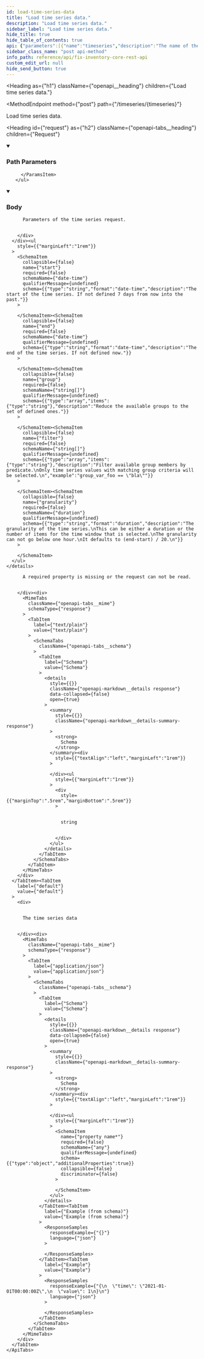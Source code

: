 ```yaml
---
id: load-time-series-data
title: "Load time series data."
description: "Load time series data."
sidebar_label: "Load time series data."
hide_title: true
hide_table_of_contents: true
api: {"parameters":[{"name":"timeseries","description":"The name of the time series.","in":"path","required":true,"schema":{"type":"string","example":"some_name"}}],"requestBody":{"description":"Parameters of the time series request.","content":{"application/json":{"schema":{"type":"object","properties":{"start":{"type":"string","format":"date-time","description":"The start of the time series. If not defined 7 days from now into the past."},"end":{"type":"string","format":"date-time","description":"The end of the time series. If not defined now."},"group":{"type":"array","items":{"type":"string"},"description":"Reduce the available groups to the set of defined ones."},"filter":{"type":"array","items":{"type":"string"},"description":"Filter available group members by predicate.\nOnly time series values with matching group criteria will be selected.\n","example":"group_var_foo == \"bla\""},"granularity":{"type":"string","format":"duration","description":"The granularity of the time series.\nThis can be either a duration or the number of items for the time window that is selected.\nThe granularity can not go below one hour.\nIt defaults to (end-start) / 20.\n"}}}}}},"tags":["timeseries"],"responses":{"400":{"description":"A required property is missing or the request can not be read.","content":{"text/plain":{"schema":{"type":"string"}}}},"default":{"description":"The time series data","content":{"application/json":{"schema":{"type":"object","additionalProperties":true},"example":"{\n  \"time\": \"2021-01-01T00:00:00Z\",\n  \"value\": 1\n}\n"}}}},"description":"Load time series data.","method":"post","path":"/timeseries/{timeseries}","servers":[{"url":"https://{host}:{port}","variables":{"host":{"default":"localhost"},"port":{"default":"8900"}}}],"jsonRequestBodyExample":{"start":"2024-08-02T11:57:08.095Z","end":"2024-08-02T11:57:08.095Z","group":["string"],"filter":"group_var_foo == \"bla\"","granularity":"string"},"info":{"title":"Fix Inventory Core REST API","version":"V1"},"postman":{"name":"Load time series data.","description":{"type":"text/plain"},"url":{"path":["timeseries",":timeseries"],"host":["{{baseUrl}}"],"query":[],"variable":[{"disabled":false,"description":{"content":"(Required) The name of the time series.","type":"text/plain"},"type":"any","value":"","key":"timeseries"}]},"header":[{"key":"Content-Type","value":"application/json"},{"key":"Accept","value":"text/plain"}],"method":"POST","body":{"mode":"raw","raw":"","options":{"raw":{"language":"json"}}}}}
sidebar_class_name: "post api-method"
info_path: reference/api/fix-inventory-core-rest-api
custom_edit_url: null
hide_send_button: true
---
```



<Heading
  as={"h1"}
  className={"openapi__heading"}
  children={"Load time series data."}
>
</Heading>

<MethodEndpoint
  method={"post"}
  path={"/timeseries/{timeseries}"}
>
  
</MethodEndpoint>

Load time series data.

<Heading
  id={"request"}
  as={"h2"}
  className={"openapi-tabs__heading"}
  children={"Request"}
>
</Heading>

<details
  style={{"marginBottom":"1rem"}}
  className={"openapi-markdown__details"}
  data-collapsed={false}
  open={true}
>
  <summary
    style={{}}
  >
    <h3
      className={"openapi-markdown__details-summary-header-params"}
    >
      Path Parameters
    </h3>
  </summary><div>
    <ul>
      <ParamsItem
        className={"paramsItem"}
        param={{"name":"timeseries","description":"The name of the time series.","in":"path","required":true,"schema":{"type":"string","example":"some_name"}}}
      >
        
      </ParamsItem>
    </ul>
  </div>
</details><MimeTabs
  className={"openapi-tabs__mime"}
>
  <TabItem
    label={"application/json"}
    value={"application/json-schema"}
  >
    <details
      style={{}}
      className={"openapi-markdown__details mime"}
      data-collapsed={false}
      open={true}
    >
      <summary
        style={{}}
        className={"openapi-markdown__details-summary-mime"}
      >
        <h3
          className={"openapi-markdown__details-summary-header-body"}
        >
          Body
        </h3>
      </summary><div
        style={{"textAlign":"left","marginLeft":"1rem"}}
      >
        <div
          style={{"marginTop":"1rem","marginBottom":"1rem"}}
        >
          
          
          Parameters of the time series request.
          
          
        </div>
      </div><ul
        style={{"marginLeft":"1rem"}}
      >
        <SchemaItem
          collapsible={false}
          name={"start"}
          required={false}
          schemaName={"date-time"}
          qualifierMessage={undefined}
          schema={{"type":"string","format":"date-time","description":"The start of the time series. If not defined 7 days from now into the past."}}
        >
          
        </SchemaItem><SchemaItem
          collapsible={false}
          name={"end"}
          required={false}
          schemaName={"date-time"}
          qualifierMessage={undefined}
          schema={{"type":"string","format":"date-time","description":"The end of the time series. If not defined now."}}
        >
          
        </SchemaItem><SchemaItem
          collapsible={false}
          name={"group"}
          required={false}
          schemaName={"string[]"}
          qualifierMessage={undefined}
          schema={{"type":"array","items":{"type":"string"},"description":"Reduce the available groups to the set of defined ones."}}
        >
          
        </SchemaItem><SchemaItem
          collapsible={false}
          name={"filter"}
          required={false}
          schemaName={"string[]"}
          qualifierMessage={undefined}
          schema={{"type":"array","items":{"type":"string"},"description":"Filter available group members by predicate.\nOnly time series values with matching group criteria will be selected.\n","example":"group_var_foo == \"bla\""}}
        >
          
        </SchemaItem><SchemaItem
          collapsible={false}
          name={"granularity"}
          required={false}
          schemaName={"duration"}
          qualifierMessage={undefined}
          schema={{"type":"string","format":"duration","description":"The granularity of the time series.\nThis can be either a duration or the number of items for the time window that is selected.\nThe granularity can not go below one hour.\nIt defaults to (end-start) / 20.\n"}}
        >
          
        </SchemaItem>
      </ul>
    </details>
  </TabItem>
</MimeTabs><div>
  <div>
    <ApiTabs
      label={undefined}
      id={undefined}
    >
      <TabItem
        label={"400"}
        value={"400"}
      >
        <div>
          
          
          A required property is missing or the request can not be read.
          
          
        </div><div>
          <MimeTabs
            className={"openapi-tabs__mime"}
            schemaType={"response"}
          >
            <TabItem
              label={"text/plain"}
              value={"text/plain"}
            >
              <SchemaTabs
                className={"openapi-tabs__schema"}
              >
                <TabItem
                  label={"Schema"}
                  value={"Schema"}
                >
                  <details
                    style={{}}
                    className={"openapi-markdown__details response"}
                    data-collapsed={false}
                    open={true}
                  >
                    <summary
                      style={{}}
                      className={"openapi-markdown__details-summary-response"}
                    >
                      <strong>
                        Schema
                      </strong>
                    </summary><div
                      style={{"textAlign":"left","marginLeft":"1rem"}}
                    >
                      
                    </div><ul
                      style={{"marginLeft":"1rem"}}
                    >
                      <div
                        style={{"marginTop":".5rem","marginBottom":".5rem"}}
                      >
                        
                        
                        string
                        
                        
                      </div>
                    </ul>
                  </details>
                </TabItem>
              </SchemaTabs>
            </TabItem>
          </MimeTabs>
        </div>
      </TabItem><TabItem
        label={"default"}
        value={"default"}
      >
        <div>
          
          
          The time series data
          
          
        </div><div>
          <MimeTabs
            className={"openapi-tabs__mime"}
            schemaType={"response"}
          >
            <TabItem
              label={"application/json"}
              value={"application/json"}
            >
              <SchemaTabs
                className={"openapi-tabs__schema"}
              >
                <TabItem
                  label={"Schema"}
                  value={"Schema"}
                >
                  <details
                    style={{}}
                    className={"openapi-markdown__details response"}
                    data-collapsed={false}
                    open={true}
                  >
                    <summary
                      style={{}}
                      className={"openapi-markdown__details-summary-response"}
                    >
                      <strong>
                        Schema
                      </strong>
                    </summary><div
                      style={{"textAlign":"left","marginLeft":"1rem"}}
                    >
                      
                    </div><ul
                      style={{"marginLeft":"1rem"}}
                    >
                      <SchemaItem
                        name={"property name*"}
                        required={false}
                        schemaName={"any"}
                        qualifierMessage={undefined}
                        schema={{"type":"object","additionalProperties":true}}
                        collapsible={false}
                        discriminator={false}
                      >
                        
                      </SchemaItem>
                    </ul>
                  </details>
                </TabItem><TabItem
                  label={"Example (from schema)"}
                  value={"Example (from schema)"}
                >
                  <ResponseSamples
                    responseExample={"{}"}
                    language={"json"}
                  >
                    
                  </ResponseSamples>
                </TabItem><TabItem
                  label={"Example"}
                  value={"Example"}
                >
                  <ResponseSamples
                    responseExample={"{\n  \"time\": \"2021-01-01T00:00:00Z\",\n  \"value\": 1\n}\n"}
                    language={"json"}
                  >
                    
                  </ResponseSamples>
                </TabItem>
              </SchemaTabs>
            </TabItem>
          </MimeTabs>
        </div>
      </TabItem>
    </ApiTabs>
  </div>
</div>
